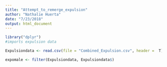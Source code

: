 ```yaml
---
title: "Attempt_to_remerge_expulsion"
author: "Nathalie Huerta"
date: "7/23/2018"
output: html_document
---
```


```r
library("dplyr")
#imports expulsion data 

Expulsiondata <- read.csv(file = "Combined_Expulsion.csv", header =  T)

expomale <- filter(Expulsiondata, Expulsiondata$)
```

